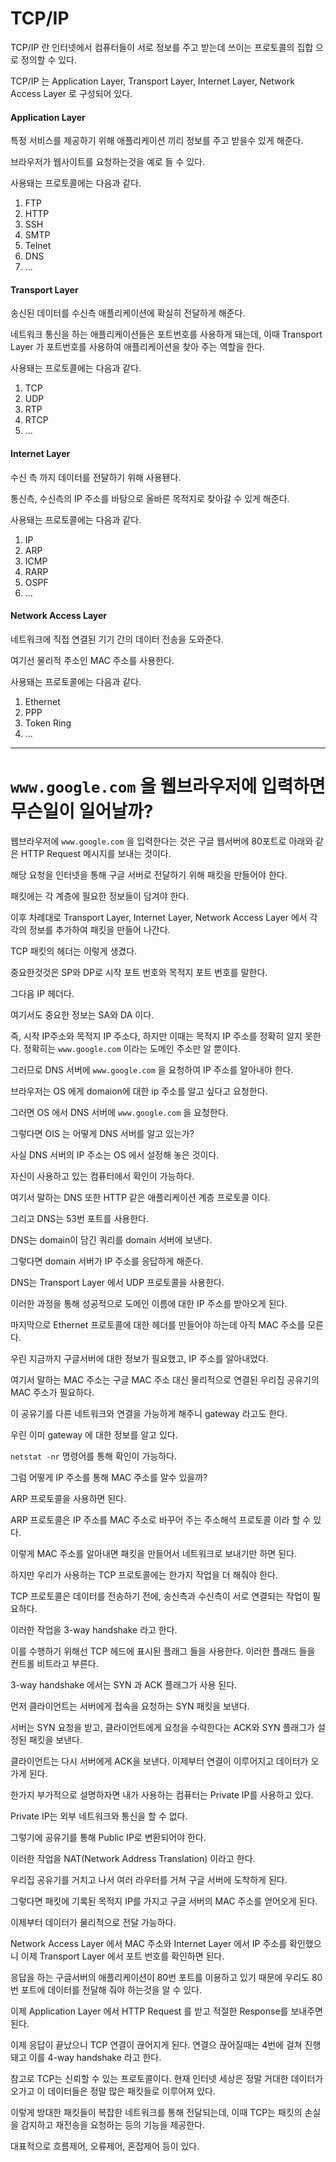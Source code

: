 # TCP/IP
TCP/IP 란 인터넷에서 컴퓨터들이 서로 정보를 주고 받는데 쓰이는 프로토콜의 집합 으로 정의할 수 있다.

TCP/IP 는 Application Layer, Transport Layer, Internet Layer, Network Access Layer 로 구성되어 있다.

#### Application Layer
특정 서비스를 제공하기 위해 애플리케이션 끼리 정보를 주고 받을수 있게 해준다.

브라우저가 웹사이트를 요청하는것을 예로 들 수 있다.

사용돼는 프로토콜에는 다음과 같다.
1. FTP
2. HTTP
3. SSH
4. SMTP
5. Telnet
6. DNS
7. ...

#### Transport Layer
송신된 데이터를 수신측 애플리케이션에 확실히 전달하게 해준다.

네트워크 통신을 하는 애플리케이션들은 포트번호를 사용하게 돼는데, 이때 Transport Layer 가 포트번호를 사용하여 애플리케이션을 찾아 주는 역할을 한다.

사용돼는 프로토콜에는 다음과 같다.
1. TCP
2. UDP
3. RTP
4. RTCP
5. ...

#### Internet Layer
수신 측 까지 데이터를 전달하기 위해 사용됀다.

통신측, 수신측의 IP 주소를 바탕으로 올바른 목적지로 찾아갈 수 있게 해준다.

사용돼는 프로토콜에는 다음과 같다.
1. IP
2. ARP
3. ICMP
4. RARP
5. OSPF
6. ...

#### Network Access Layer
네트워크에 직접 연결된 기기 간의 데이터 전송을 도와준다.

여기선 물리적 주소인 MAC 주소를 사용한다.

사용돼는 프로토콜에는 다음과 같다.
1. Ethernet
2. PPP
3. Token Ring
4. ...

***

# `www.google.com` 을 웹브라우저에 입력하면 무슨일이 일어날까?
웹브라우저에 `www.google.com` 을 입력한다는 것은 구글 웹서버에 80포트로 아래와 같은 HTTP Request 메시지를 보내는 것이다.

해당 요청을 인터넷을 통해 구글 서버로 전달하기 위해 패킷을 만들어야 한다.

패킷에는 각 계층에 필요한 정보들이 담겨야 한다.

이후 차례대로 Transport Layer, Internet Layer, Network Access Layer 에서 각각의 정보를 추가하여 패킷을 만들어 나간다.

TCP 패킷의 헤더는 이렇게 생겼다.

중요한것것은 SP와 DP로 시작 포트 번호와 목적지 포트 번호를 말한다.

그다음 IP 헤더다.

여기서도 중요한 정보는 SA와 DA 이다.

즉, 시작 IP주소와 목적지 IP 주소다, 하지만 이때는 목적지 IP 주소를 정확히 알지 못한다. 정확히는 `www.google.com` 이라는 도메인 주소만 알 뿐이다.

그러므로 DNS 서버에 `www.google.com` 을 요청하여 IP 주소를 알아내야 한다.

브라우저는 OS 에게 domaion에 대한 ip 주소를 알고 싶다고 요청한다.

그러면 OS 에서 DNS 서버에 `www.google.com` 을 요청한다.

그렇다면 OIS 는 어떻게 DNS 서버를 알고 있는가?

사실 DNS 서버의 IP 주소는 OS 에서 설정해 놓은 것이다.

자신이 사용하고 있는 컴퓨터에서 확인이 가능하다.

여기서 말하는 DNS 또한 HTTP 같은 애플리케이션 계층 프로토콜 이다.

그리고 DNS는 53번 포트를 사용한다.

DNS는 domain이 담긴 쿼리를 domain 서버에 보낸다.

그렇다면 domain 서버가 IP 주소를 응답하게 해준다.

DNS는 Transport Layer 에서 UDP 프로토콜을 사용한다.

이러한 과정을 통해 성공적으로 도메인 이름에 대한 IP 주소를 받아오게 된다.

마지막으로 Ethernet 프로토콜에 대한 헤더를 만들어야 하는데 아직 MAC 주소를 모른다.

우린 지금까지 구글서버에 대한 정보가 필요했고, IP 주소를 알아내었다.

여기서 말하는 MAC 주소는 구글 MAC 주소 대신 물리적으로 연결된 우리집 공유기의 MAC 주소가 필요하다.

이 공유기를 다른 네트워크와 연결을 가능하게 해주니 gateway 라고도 한다.

우린 이미 gateway 에 대한 정보를 알고 있다.

`netstat -nr` 명령어를 통해 확인이 가능하다.

그럼 어떻게 IP 주소를 통해 MAC 주소를 알수 있을까?

ARP 프로토콜을 사용하면 된다.

ARP 프로토콜은 IP 주소를 MAC 주소로 바꾸어 주는 주소해석 프로토콜 이라 할 수 있다.

이렇게 MAC 주소를 알아내면 패킷을 만들어서 네트워크로 보내기만 하면 된다.

하지만 우리가 사용하는 TCP 프로토콜에는 한가지 작업을 더 해줘야 한다.

TCP 프로토콜은 데이터를 전송하기 전에, 송신측과 수신측이 서로 연결되는 작업이 필요하다.

이러한 작업을 3-way handshake 라고 한다.

이를 수행하기 위해선 TCP 헤드에 표시된 플래그 들을 사용한다. 이러한 플래드 들을 컨트롤 비트라고 부른다.

3-way handshake 에서는 SYN 과 ACK 플래그가 사용 된다.

먼저 클라이언트는 서버에게 접속을 요청하는 SYN 패킷을 보낸다.

서버는 SYN 요청을 받고, 클라이언트에게 요청을 수락한다는 ACK와 SYN 플래그가 설정된 패킷을 보낸다.

클라이언트는 다시 서버에게 ACK을 보낸다. 이제부터 연결이 이루어지고 데이터가 오가게 된다.

한가지 부가적으로 설명하자면 내가 사용하는 컴퓨터는 Private IP를 사용하고 있다.

Private IP는 외부 네트워크와 통신을 할 수 없다.

그렇기에 공유기를 통해 Public IP로 변환되어야 한다.

이러한 작업을 NAT(Network Address Translation) 이라고 한다.

우리집 공유기를 거치고 나서 여러 라우터를 거쳐 구글 서버에 도착하게 된다.

그렇다면 패킷에 기록된 목적지 IP를 가지고 구글 서버의 MAC 주소를 얻어오게 된다.

이제부터 데이터가 물리적으로 전달 가능하다.

Network Access Layer 에서 MAC 주소와 Internet Layer 에서 IP 주소를 확인했으니 이제 Transport Layer 에서 포트 번호를 확인하면 된다.

응답을 하는 구글서버의 애플리케이션이 80번 포트를 이용하고 있기 때문에 우리도 80번 포트에 데이터를 전달해 줘야 하는것을 알 수 있다.

이제 Application Layer 에서 HTTP Request 를 받고 적절한 Response를 보내주면 된다.

이제 응답이 끝났으니 TCP 연결이 끊어지게 된다. 연결으 끊어질때는 4번에 걸쳐 진행돼고 이를 4-way handshake 라고 한다.

참고로 TCP는 신뢰할 수 있는 프로토콜이다. 현재 인터넷 세상은 정말 거대한 데이터가 오가고 이 데이터들은 정말 많은 패킷들로 이루어져 있다.

이렇게 방대한 패킷들이 복잡한 네트워크를 통해 전달되는데, 이때 TCP는 패킷의 손실을 감지하고 재전송을 요청하는 등의 기능을 제공한다.

대표적으로 흐름제어, 오류제어, 혼잡제어 등이 있다.




